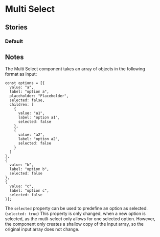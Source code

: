  
<Meta of={SelectStories} />

# Multi Select

<Canvas of={SelectStories.Default} sourceState="shown" />

<Controls />


## Stories

### Default
<Canvas of={SelectStories.Default} sourceState="shown" />



## Notes
The Multi Select component takes an array of objects in the following format as input:

```
const options = [{
  value: "a",
  label: "option a",
  placeholder: "Placeholder",
  selected: false,
  children: [
    {
      value: "a1",
      label: "option a1",
      selected: false
    },
    {
      value: "a2",
      label: "option a2",
      selected: false
    }
  ]
},
{
  value: "b",
  label: "option b",
  selected: false
},
{
  value: "c",
  label: "option c",
  selected: false
}];
```

The ``selected`` property can be used to predefine an option as selected. 
(``selected: true``)
This property is only changed, when a new option is selected, as the mutli-select only allows for one selected option.
However, the component only creates a shallow copy of the input array, so the original input array does not change.